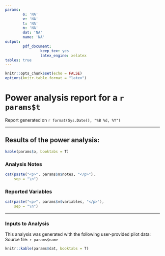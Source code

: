 ```yaml
---
params:
        o: 'NA'
        v: 'NA'
        t: 'NA'
        n: 'NA'
        dat: 'NA'
        name: 'NA'
output: 
        pdf_document:
                keep_tex: yes
                latex_engine: xelatex
tables: true
---
```


```r
knitr::opts_chunk$set(echo = FALSE)
options(knitr.table.format = "latex")
```

# Power analysis report for a `r params$t`  
Report generated on `r format(Sys.Date(), "%B %d, %Y")`  

****

## Results of the power analysis:  
  
```r
kable(params$o, booktabs = T)
```
\newline    

### Analysis Notes  

```r
cat(paste("<p>", params$n$notes, "</p>"), 
    sep = "\n")
```

### Reported Variables  

```r
cat(paste("<p>", params$v$variables, "</p>"), 
    sep = "\n")
```

****  

### Inputs to Analysis  
This analysis was generated with the following user-provided pilot data:  
Source file: `r params$name`  

```r
knitr::kable(params$dat, booktabs = T)
```




